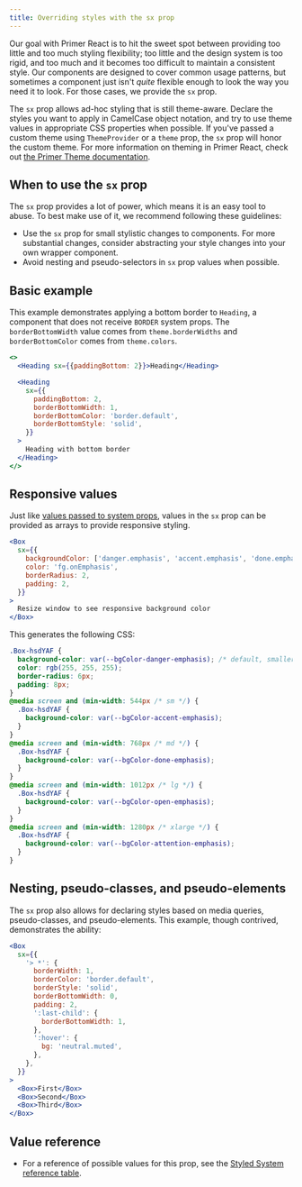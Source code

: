 ```yaml
---
title: Overriding styles with the sx prop
---
```


Our goal with Primer React is to hit the sweet spot between providing too little and too much styling flexibility; too little and the design system is too rigid, and too much and it becomes too difficult to maintain a consistent style. Our components are designed to cover common usage patterns, but sometimes a component just isn't _quite_ flexible enough to look the way you need it to look. For those cases, we provide the `sx` prop.

The `sx` prop allows ad-hoc styling that is still theme-aware. Declare the styles you want to apply in CamelCase object notation, and try to use theme values in appropriate CSS properties when possible. If you've passed a custom theme using `ThemeProvider` or a `theme` prop, the `sx` prop will honor the custom theme. For more information on theming in Primer React, check out [the Primer Theme documentation](/primer-theme).

## When to use the `sx` prop

The `sx` prop provides a lot of power, which means it is an easy tool to abuse. To best make use of it, we recommend following these guidelines:

- Use the `sx` prop for small stylistic changes to components. For more substantial changes, consider abstracting your style changes into your own wrapper component.
- Avoid nesting and pseudo-selectors in `sx` prop values when possible.

## Basic example

This example demonstrates applying a bottom border to `Heading`, a component that does not receive `BORDER` system props. The `borderBottomWidth` value comes from `theme.borderWidths` and `borderBottomColor` comes from `theme.colors`.

```jsx live
<>
  <Heading sx={{paddingBottom: 2}}>Heading</Heading>

  <Heading
    sx={{
      paddingBottom: 2,
      borderBottomWidth: 1,
      borderBottomColor: 'border.default',
      borderBottomStyle: 'solid',
    }}
  >
    Heading with bottom border
  </Heading>
</>
```

## Responsive values

Just like [values passed to system props](https://styled-system.com/responsive-styles), values in the `sx` prop can be provided as arrays to provide responsive styling.

```jsx live
<Box
  sx={{
    backgroundColor: ['danger.emphasis', 'accent.emphasis', 'done.emphasis', 'open.emphasis', 'attention.emphasis'],
    color: 'fg.onEmphasis',
    borderRadius: 2,
    padding: 2,
  }}
>
  Resize window to see responsive background color
</Box>
```

This generates the following CSS:

```css
.Box-hsdYAF {
  background-color: var(--bgColor-danger-emphasis); /* default, smaller than sm */
  color: rgb(255, 255, 255);
  border-radius: 6px;
  padding: 8px;
}
@media screen and (min-width: 544px /* sm */) {
  .Box-hsdYAF {
    background-color: var(--bgColor-accent-emphasis);
  }
}
@media screen and (min-width: 768px /* md */) {
  .Box-hsdYAF {
    background-color: var(--bgColor-done-emphasis);
  }
}
@media screen and (min-width: 1012px /* lg */) {
  .Box-hsdYAF {
    background-color: var(--bgColor-open-emphasis);
  }
}
@media screen and (min-width: 1280px /* xlarge */) {
  .Box-hsdYAF {
    background-color: var(--bgColor-attention-emphasis);
  }
}
```

## Nesting, pseudo-classes, and pseudo-elements

The `sx` prop also allows for declaring styles based on media queries, pseudo-classes, and pseudo-elements. This example, though contrived, demonstrates the ability:

```jsx live
<Box
  sx={{
    '> *': {
      borderWidth: 1,
      borderColor: 'border.default',
      borderStyle: 'solid',
      borderBottomWidth: 0,
      padding: 2,
      ':last-child': {
        borderBottomWidth: 1,
      },
      ':hover': {
        bg: 'neutral.muted',
      },
    },
  }}
>
  <Box>First</Box>
  <Box>Second</Box>
  <Box>Third</Box>
</Box>
```

## Value reference

- For a reference of possible values for this prop, see the [Styled System reference table](https://github.com/styled-system/styled-system/blob/master/docs/table.md).
